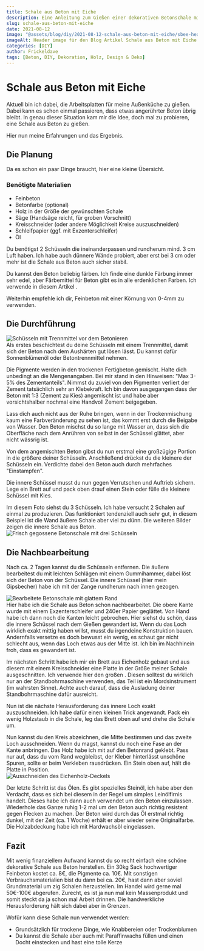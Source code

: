 ```yaml
---
title: Schale aus Beton mit Eiche
description: Eine Anleitung zum Gießen einer dekorativen Betonschale mit Eichenholz-Deckung
slug: schale-aus-beton-mit-eiche
date: 2021-08-12
image: "@assets/blog/diy/2021-08-12-schale-aus-beton-mit-eiche/sbee-header.png"
imageAlt: Header image für den Blog Artikel Schale aus Beton mit Eiche
categories: [DIY]
author: Frickeldave
tags: [Beton, DIY, Dekoration, Holz, Design & Deko]
---
```



# Schale aus Beton mit Eiche

Aktuell bin ich dabei, die Arbeitsplatten für meine Außenküche zu gießen. Dabei kann es schon einmal passieren, dass etwas angerührter Beton übrig bleibt. In genau dieser Situation kam mir die Idee, doch mal zu probieren, eine Schale aus Beton zu gießen.

Hier nun meine Erfahrungen und das Ergebnis.

## Die Planung

Da es schon ein paar Dinge braucht, hier eine kleine Übersicht.

### Benötigte Materialien

- Feinbeton
- Betonfarbe (optional)
- Holz in der Größe der gewünschten Schale
- Säge (Handsäge reicht, für groben Vorschnitt)
- Kreisschneider (oder andere Möglichkeit Kreise auszuschneiden)
- Schleifpapier (ggf. mit Exzenterschleifer)
- Öl

Du benötigst 2 Schüsseln die ineinanderpassen und rundherum mind. 3 cm Luft haben. Ich habe auch dünnere Wände probiert, aber erst bei 3 cm oder mehr ist die Schale aus Beton auch sicher stabil.

Du kannst den Beton beliebig färben. Ich finde eine dunkle Färbung immer sehr edel, aber Färbemittel für Beton gibt es in alle erdenklichen Farben. Ich verwende in diesem Artikel <RedirectLink id="beton-pigmente-schwarz" text="diese Pigmente" />.

Weiterhin empfehle ich dir, Feinbeton mit einer Körnung von 0-4mm zu verwenden.

## Die Durchführung

<div className="my-6 flex flex-col items-start gap-6 lg:flex-row">
  <div className="lg:w-1/3">
    <Image src={sbee001} alt="Schüsseln mit Trennmittel vor dem Betonieren" />
  </div>
  <div className="lg:w-2/3">
    Als erstes beschichtest du deine Schüsseln mit einem Trennmittel, damit sich der Beton nach dem Aushärten gut lösen lässt. Du kannst dafür Sonnenblümenöl oder Betontrennmittel nehmen.

Die Pigmente werden in den trockenen Fertigbeton gemischt. Halte dich unbedingt an die Mengenangaben. Bei mir stand in den Hinweisen: "Max 3-5% des Zementanteils". Nimmst du zuviel von den Pigmenten verliert der Zement tatsächlich sehr an Klebekraft. Ich bin davon ausgegangen dass der Beton mit 1:3 (Zement zu Kies) angemischt ist und habe aber vorsichtshalber nochmal eine Handvoll Zement beigegeben.
  </div>
</div>

Lass dich auch nicht aus der Ruhe bringen, wenn in der Trockenmischung kaum eine Farbveränderung zu sehen ist, das kommt erst durch die Beigabe von Wasser. Den Beton mischst du so lange mit Wasser an, dass sich die Oberfläche nach dem Anrühren von selbst in der Schüssel glättet, aber nicht wässrig ist.

Von dem angemischten Beton gibst du nun erstmal eine großzügige Portion in die größere deiner Schüsseln. Anschließend drückst du die kleinere der Schüsseln ein. Verdichte dabei den Beton auch durch mehrfaches "Einstampfen".

Die innere Schüssel musst du nun gegen Verrutschen und Auftrieb sichern. Lege ein Brett auf und pack oben drauf einen Stein oder fülle die kleinere Schüssel mit Kies.

<div className="my-6 flex flex-col items-start gap-6 lg:flex-row">
  <div className="lg:w-2/3">
    Im diesem Foto siehst du 3 Schüsseln. Ich habe versucht 2 Schalen auf einmal zu produzieren. Das funktioniert tendenziell auch sehr gut, in diesem Beispiel ist die Wand äußere Schale aber viel zu dünn. Die weiteren Bilder zeigen die innere Schale aus Beton.
  </div>
  <div className="lg:w-1/3">
    <Image src={sbee002} alt="Frisch gegossene Betonschale mit drei Schüsseln" />
  </div>
</div>

## Die Nachbearbeitung

Nach ca. 2 Tagen kannst du die Schüsseln entfernen. Die äußere bearbeitest du mit leichten Schlägen mit einem Gummihammer, dabei löst sich der Beton von der Schüssel. Die innere Schüssel (hier mein Gipsbecher) habe ich mit der Zange rundherum nach innen gezogen.

<div className="my-6 flex flex-col items-start gap-6 lg:flex-row">
  <div className="lg:w-1/3">
    <Image src={sbee003} alt="Bearbeitete Betonschale mit glattem Rand" />
  </div>
  <div className="lg:w-2/3">
    Hier habe ich die Schale aus Beton schon nachbearbeitet. Die obere Kante wurde mit einem Exzenterschleifer und 240er Papier geglättet. Von Hand habe ich dann noch die Kanten leicht gebrochen. Hier siehst du schön, dass die innere Schüssel nach dem Gießen gewandert ist. Wenn du das Loch wirklich exakt mittig haben willst, musst du irgendeine Konstruktion bauen. Andernfalls versetze es doch bewusst ein wenig, es schaut gar nicht schlecht aus, wenn das Loch etwas aus der Mitte ist. Ich bin im Nachhinein froh, dass es gewandert ist.
  </div>
</div>

Im nächsten Schritt habe ich mir ein Brett aus Eichenholz gebaut und aus diesem mit einem Kreisschneider eine Platte in der Größe meiner Schale ausgeschnitten. Ich verwende hier den großen <RedirectLink id="falke-kreisschneider" text="Falke Kreisschneider" />. Diesen solltest du wirklich nur an der Standbohrmaschine verwenden, das Teil ist ein Mordsinstrument (im wahrsten Sinne). Achte auch darauf, dass die Ausladung deiner Standbohrmaschine dafür ausreicht.

Nun ist die nächste Herausforderung das innere Loch exakt auszuschneiden. Ich habe dafür einen kleinen Trick angewandt. Pack ein wenig Holzstaub in die Schale, leg das Brett oben auf und drehe die Schale um.

<div className="my-6 flex flex-col items-start gap-6 lg:flex-row">
  <div className="lg:w-2/3">
    Nun kannst du den Kreis abzeichnen, die Mitte bestimmen und das zweite Loch ausschneiden. Wenn du magst, kannst du noch eine Fase an der Kante anbringen. Das Holz habe ich mit <RedirectLink id="sekundenkleber" text="Sekundenkleber" /> auf den Betonrand geklebt. Pass nur auf, dass du vom Rand wegbleibst, der Kleber hinterlässt unschöne Spuren, sollte er beim Verkleben rausdrücken. Ein Stein oben auf, hält die Platte in Position.
  </div>
  <div className="lg:w-1/3">
    <Image src={sbee004} alt="Ausschneiden des Eichenholz-Deckels" />
  </div>
</div>

Der letzte Schritt ist das Ölen. Es gibt spezielles Steinöl, ich habe aber den Verdacht, dass es sich bei diesem in der Regel um simples Leinölfirnis handelt. Dieses habe ich dann auch verwendet um den Beton einzulassen. Wiederhole das Ganze ruhig 1-2 mal um den Beton auch richtig resistent gegen Flecken zu machen. Der Beton wird durch das Öl erstmal richtig dunkel, mit der Zeit (ca. 1 Woche) erhält er aber wieder seine Originalfarbe. Die Holzabdeckung habe ich mit Hardwachsöl eingelassen.

## Fazit

Mit wenig finanziellem Aufwand kannst du so recht einfach eine schöne dekorative Schale aus Beton herstellen. Ein 30kg Sack hochwertiger Feinbeton kostet ca. 8€, die Pigmente ca. 10€. Mit sonstigen Verbrauchsmaterialien bist du dann bei ca. 20€, hast dann aber soviel Grundmaterial um zig Schalen herzustellen. Im Handel wird gerne mal 50€-100€ abgerufen. Zurecht, es ist ja nun mal kein Massenprodukt und somit steckt da ja schon mal Arbeit drinnen. Die handwerkliche Herausforderung hält sich dabei aber in Grenzen.

Wofür kann diese Schale nun verwendet werden:

- Grundsätzlich für trockene Dinge, wie Knabbereien oder Trockenblumen
- Du kannst die Schale aber auch mit Paraffinwachs füllen und einen Docht einstecken und hast eine tolle Kerze
